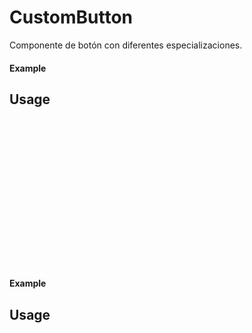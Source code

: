 
<Meta of={CustomButton} title="CustomButton" />

# CustomButton

Componente de botón con diferentes especializaciones.

#### Example

<Canvas of={CustomButton.Primary} />

## Usage

```ts
import {CustomButton} from 'milibreria';

function Example(){
    return (
        <CustomButton
        text: "Button primary",
        txtcolor: 'black',
        bgcolor: 'red',
        disabled: false,
        size: "small",
        onClick: () => alert("Button Primary"),
        />
 );
};

export default Example;
```
#### Example

<Canvas of={CustomButton.Secondary} />

## Usage

```ts
import {CustomButton} from 'milibreria';

function Example(){
return (
    <CustomButton
    text: "Button secondary",
    txtcolor: 'white',
    bgcolor: 'pink',
    disabled: false,
    size: "small",
    onClick: () => alert("Button Secondary"),
    />
 );
};
